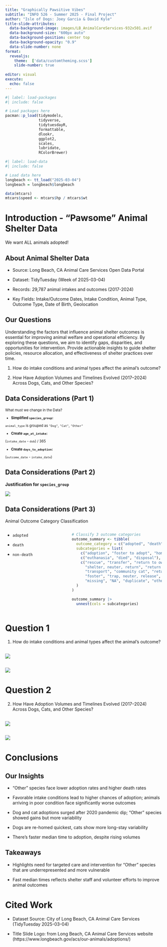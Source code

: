 ```yaml
---
title: "Graphically Pawsitive Vibes"
subtitle: "INFO 526 - Summer 2025 - Final Project"
author: "Isle of Dogs: Joey Garcia & David Kyle"
title-slide-attributes:
  data-background-image: images/LB_AnimalCareServices-932x501.avif
  data-background-size: "600px auto"
  data-background-position: center top
  data-background-opacity: "0.9"
  data-slide-number: none
format:
  revealjs:
    theme:  ['data/customtheming.scss']
    slide-number: true
  
editor: visual
execute:
  echo: false
---
```


```r
#| label: load-packages
#| include: false

# Load packages here
pacman::p_load(tidymodels,
               tidyverse,
               tidytuesdayR,
               formattable,
               dlookr,
               ggplot2,
               scales,
               lubridate,
               RColorBrewer)

```

```r
#| label: load-data
#| include: false

# Load data here
longbeach <- tt_load("2025-03-04")
longbeach = longbeach$longbeach

data(mtcars)
mtcars$speed <- mtcars$hp / mtcars$wt
```

# Introduction - "Pawsome" Animal Shelter Data

We want ALL animals adopted!

## About Animal Shelter Data

-   Source: Long Beach, CA Animal Care Services Open Data Portal

-   Dataset: TidyTuesday (Week of 2025-03-04)

-   Records: 29,787 animal intakes and outcomes (2017-2024)

-   Key Fields: Intake/Outcome Dates, Intake Condition, Animal Type, Outcome Type, Date of Birth, Geolocation

## Our Questions

Understanding the factors that influence animal shelter outcomes is essential for improving animal welfare and operational efficiency. By exploring these questions, we aim to identify gaps, disparities, and opportunities for intervention. Provide actionable insights to guide shelter policies, resource allocation, and effectiveness of shelter practices over time.

1.  How do intake conditions and animal types affect the animal's outcome?

2.  How Have Adoption Volumes and Timelines Evolved (2017–2024) Across Dogs, Cats, and Other Species?

## Data Considerations (Part 1)

<div style="font-size: 80%">

What must we change in the Data?

-   **Simplified `species_group`:**

`animal_type` is grouped as `"Dog"`, `"Cat"`, `"Other"`

-   **Create `age_at_intake`:**

(`intake_date` - `dob`) / 365

-   **Create `days_to_adoption`:**

(`outcome_date` - `intake_date`)

</div>

## Data Considerations (Part 2)

**Justification for `species_group`**

![](images/animal_intake_type.png)

## Data Considerations (Part 3)

Animal Outcome Category Classification

::::: columns
::: {.column width="40%"}
-   `adopted`

-   `death`

-   `non-death`
:::

::: {.column width="60%"}
```r
# Classify 3 outcome categories
outcome_summary <- tibble(
  outcome_category = c("adopted", "death", "non-death"),
  subcategories = list(
    c("adoption", "foster to adopt", "homefirst"),
    c("euthanasia", "died", "disposal"),
    c("rescue", "transfer", "return to owner", 
      "shelter, neuter, return", "return to rescue", 
      "transport", "community cat", "return to wild habitat", 
      "foster", "trap, neuter, release", 
      "missing", "NA", "duplicate", "others")
  )
)

outcome_summary |> 
  unnest(cols = subcategories)

```
:::
:::::

# Question 1

1.  How do intake conditions and animal types affect the animal's outcome?

## 

![](images/intake_influence_outcomes.png)

## 

![](images/prop_outcomes_per_animal.png)

# Question 2

2.  How Have Adoption Volumes and Timelines Evolved (2017–2024) Across Dogs, Cats, and Other Species?

## 

![](images/days_to_adoption.png)

## 

![](images/volume_speed_species.png)

# Conclusions

## Our Insights

-   "Other" species face lower adoption rates and higher death rates

-   Favorable intake conditions lead to higher chances of adoption; animals arriving in poor condition face significantly worse outcomes

-   Dog and cat adoptions surged after 2020 pandemic dip; "Other" species showed gains but more variability

-   Dogs are re-homed quickest, cats show more long-stay variability

-   There's faster median time to adoption, despite rising volumes

## Takeaways

-   Highlights need for targeted care and intervention for "Other" species that are underrepresented and more vulnerable

-   Fast median times reflects shelter staff and volunteer efforts to improve animal outcomes

# Cited Work

- Dataset Source: City of Long Beach, CA Animal Care Services (TidyTuesday 2025-03-04)

- Title Slide Logo: from Long Beach, CA Animal Care Services website (https://www.longbeach.gov/acs/our-animals/adoptions/)
